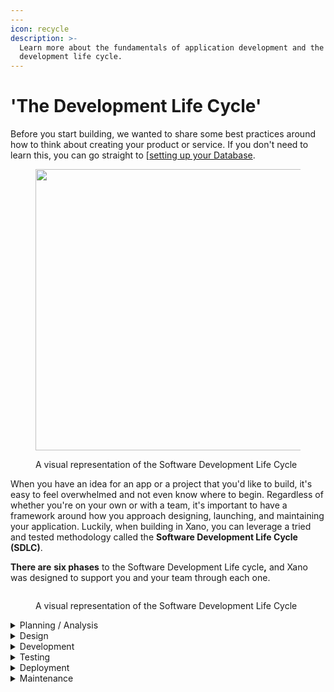 ```yaml
---
---
icon: recycle
description: >-
  Learn more about the fundamentals of application development and the software
  development life cycle.
---
```


# 'The Development Life Cycle'

<Info>

Before you start building, we wanted to share some best practices around how to think about creating your product or service. If you don't need to learn this, you can go straight to [[setting up your Database](broken-reference).

</Info>

<figure><img src="..//assets/image (47).png" alt="" width="450" /><figcaption><p>A visual representation of the Software Development Life Cycle</p></figcaption></figure>

When you have an idea for an app or a project that you'd like to build, it's easy to feel overwhelmed and not even know where to begin. Regardless of whether you're on your own or with a team, it's important to have a framework around how you approach designing, launching, and maintaining your application. Luckily, when building in Xano, you can leverage a tried and tested methodology called the **Software Development Life Cycle (SDLC)**.

**There are** **six phases** to the Software Development Life cycl&#x65;**,** and Xano was designed to support you and your team through each one.

<figure><img src="..//assets/image (48).png" alt="" /><figcaption><p>A visual representation of the Software Development Life Cycle</p></figcaption></figure>

<details>

<summary>Planning / Analysis</summary>

The first stage of the SLDC usually consists of two parts: **planning** and **analysis**.\
\
Gather requirements passively or actively from potential customers or other relevant stakeholders, and ensure you are solving a real problem. You would then be able to analyze the feasibility of creating the product, revenue potential, cost, and more.

Once you decide what you're building is in line with stakeholder goals, addresses user needs, and is feasible to create, you can move to the second stage.

</details>

<details>

<summary>Design</summary>

The design phase is where you start to put your ideas to paper. This might include creating actual designs in a tool like [[Figma](https://www.figma.com/), or going higher level and using a tool like [[Miro](https://miro.com/) to create a wireframe or flowchart. From a Xano perspective, this is where you would start designing a data model.

</details>

<details>

<summary>Development</summary>

With a solid foundation to work with, this phase is where the actual development happens and where you turn specifications and designs into an actual product. This phase usually takes the most time, so setting expectations with yourself and the stakeholders you are working with is important.

Xano helps accelerate this stage with features like:

* [[Generation of API CRUD Operations](../the-function-stack/building-with-visual-development/apis/)
* [[Auto-Documentation](../the-function-stack/building-with-visual-development/apis/swagger-openapi-documentation.mdx)
* [[Real-time Collaboration](broken-reference)

If you're working with a team, you can leverage Xano features like [[real-time collaboration](broken-reference) to seamlessly work within the same workspace, or create [[Branches and Merge](../team-collaboration/branching-and-merging.mdx) them in when you're ready to move to the testing phase.

</details>

<details>

<summary>Testing</summary>

Before launching any product or service, it's important to have everything tested. At this phase, you would have a quality assurance (QA) team step in to run tests, but if you're on your own, you'll need to think through every part of testing your product which is more than just fixing critical bugs.

This might sound easier than it seems, but it's essential to test all the different permutations and ways that your users might interact with your application. Here are some different types of testing that you can do in this phase.

* **Performance testing** Is your product ready to handle the traffic/storage requirements?
* **Functional testing** Does your application meet the requirements set for in the Planning/Analysis phase?
* **Security testing** Is your data in a secure place, and do you meet the appropriate compliance certifications within your country, or if you're dealing with sensitive data?
* **Unit testing** Does every part of your app work the way it's supposed to?
* **Usability testing** Do your users actually understand how to use your app?

**Xano provides a few features to help you in this phase**. Using Unit Tests and [[Data Sources](https://docs.xano.com/database/data-sources) can help you use dummy data without affecting what will be live in production. We support drafts to help you and your team get things right before Publishing. [[Branches](https://docs.xano.com/api/branches-and-merging) can be used to create separate testing environments (Development, Staging, Production). For more complex use cases, Xano also supports [[Xano Link](https://docs.xano.com/enterprise-plan/xano-link), which allows you to keep all of your Workspaces and Instances in sync with a master so your customers have a consistent experience.

</details>

<details>

<summary>Deployment</summary>

The Deployment stage is where your product or service is shipped to its intended user(s). This process can depend on the nature of what is being released; however, it's best practice to launch to a small set of users (typically called a canary release).

</details>

<details>

<summary>Maintenance</summary>

Maintenance is typically the last stage of the SDLC; however, in today's world, people are moving toward a more [[Agile software development](https://monday.com/blog/rnd/agile-sdlc/) approach where the product or service is continually improved, and sometimes the feedback from users makes it necessary to go back to the first step of the SDLC. This is why most images of the SDLC that you find are circular because it is a process that keeps repeating itself once you find something that's working.

</details>